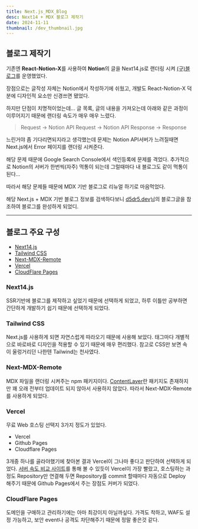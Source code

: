 ```yaml
---
title: Next.js_MDX_Blog
desc: Next14 + MDX 블로그 제작기
date: 2024-11-11
thumbnail: /dev_thumbnail.jpg
---
```


## 블로그 제작기
기존엔 **React-Notion-X**를 사용하여 **Notion**의 글을 Next14.js로 랜더링 시켜 [(구)블로그](https://notion-next-x-bobongkus-projects.vercel.app)를 운영했었다.


장점으로는 글작성 자체는 Notion에서 작성하기에 쉬웠고, 개발도 React-Notion-X 덕분에 디자인적 요소만 신경쓰면 됐었다.

하지만 단점이 치명적이었는데...
글 목록, 글의 내용을 가져오는데 아래와 같은 과정이 이루어지기 때문에 랜더링 속도가 매우 매우 느렸다.
> Request -> Notion API Request -> Notion API Response -> Response

느린거야 좀 기다리면되지라고 생각했는데 문제는 Notion API서버가 느려질때면 Next.js에서 Error 페이지를 랜더링 시켜준다.

해당 문제 때문에 Google Search Console에서 색인등록에 문제를 격었다.
추가적으로 Notion의 서버가 한번씩(자주) 먹통이 되는데 그럴때마다 내 블로그도 같이 먹통이된다...

따라서 해당 문제들 때문에 MDX 기반 블로그로 리뉴얼 하기로 마음먹었다.

해당 Next.js + MDX 기반 블로그 정보를 검색하다보니 [d5dr5.dev](https://www.d5br5.dev/blog/nextjs_blog/setup)님의 블로그글을 참조하여 블로그를 완성하게 되었디.

---
## 블로그 주요 구성
- [Next14.js](https://nextjs.org/)
- [Tailwind CSS](https://tailwindcss.com/)
- [Next-MDX-Remote](https://github.com/hashicorp/next-mdx-remote)
- [Vercel](https://vercel.com/)
- [CloudFlare Pages](https://pages.cloudflare.com/)

### Next14.js
SSR기반에 블로그를 제작하고 싶었기 때문에 선택하게 되었고,
하루 이틀만 공부하면 간단하게 개발하기 쉽기 때문에 선택하게 되었다.

### Tailwind CSS
Next.js를 사용하게 되면 자연스럽게 따라오기 때문에 사용해 보았다.
태그마다 개별적으로 바로바로 디자인을 적용할 수 있기 때문에 매우 편리했다.
참고로 CSS만 보면 속이 울렁거리던 나한텐 Tailwind는 천사였다.

### Next-MDX-Remote
MDX 파일을 랜더링 시켜주는 npm 패키지이다.
[ContentLayer](https://contentlayer.dev/)란 패키지도 존재하지만 꽤 오래 전부터 업데이트 되지 않아서 사용하지 않았다.
따라서 Next-MDX-Remote를 사용하게 되었다.

### Vercel
무료 Web 호스팅 선택지 3가지 정도가 있었다.
- Vercel
- Github Pages
- Cloudflare Pages

3개중 하나를 골라야했기에 찾아본 결과 Vercel이 그나마 좋다고 판단하여 선택하게 되었다.
[서버 속도 비교 사이트](https://bejamas.io/compare/github-pages-vs-vercel-vs-cloudflare-pages)를 통해 볼 수 있듯이 Vercel이 가장 빨랐고,
호스팅하는 과정도 Repository만 연결해 두면 Repository를 commit 할때마다 자동으로 Deploy 해주기 때문에 Github Pages에서 주는 장점도 커버가 되었다.

### CloudFlare Pages
도메인을 구매하고 관리하기에는 아마 최강이지 아닐까싶다.
가격도 착하고, WAF도 설정 가능하고, 보안 event나 공격도 차단해주기 때문에 정말 좋은것 같다.
 
